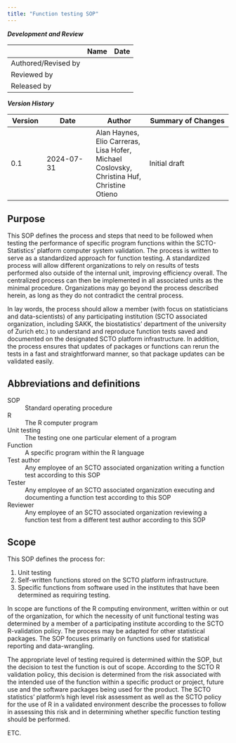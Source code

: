 ```yaml
---
title: "Function testing SOP"
---
```


::: {.callout-note collapse="true" title="Document development, review and version history"}
***Development and Review***

|                     | Name | Date |
|---------------------|------|------|
| Authored/Revised by |      |      |
| Reviewed by         |      |      |
| Released by         |      |      |

***Version History***

| Version | Date       | Author      | Summary of Changes |
|---------|------------|-------------|--------------------|
| 0.1     | 2024-07-31 | Alan Haynes, Elio Carreras, Lisa Hofer, Michael Coslovsky, Christina Huf, Christine Otieno | Initial draft      |
:::

## Purpose 

This SOP defines the process and steps that need to be followed when testing the performance of specific program functions within the SCTO-Statistics’ platform computer system validation. The process is written to serve as a standardized approach for function testing. A standardized process will allow different organizations to rely on results of tests performed also outside of the internal unit, improving efficiency overall. The centralized process can then be implemented in all associated units as the minimal procedure. Organizations may go beyond the process described herein, as long as they do not contradict the central process.

In lay words, the process should allow a member (with focus on statisticians and data-scientists) of any participating institution (SCTO associated organization, including SAKK, the biostatistics’ department of the university of Zurich etc.) to understand and reproduce function tests saved and documented on the designated SCTO platform infrastructure. In addition, the process ensures that updates of packages or functions can rerun the tests in a fast and straightforward manner, so that package updates can be validated easily.

## Abbreviations and definitions

SOP
: Standard operating procedure

R 
: The R computer program 

Unit testing
: The testing one one particular element of a program

Function
: A specific program within the R language

Test author
: Any employee of an SCTO associated organization writing a function test according to this SOP 

Tester
: Any employee of an SCTO associated organization executing and documenting a function test according to this SOP

Reviewer
: Any employee of an SCTO associated organization reviewing a function test from a different test author according to this SOP

## Scope

This SOP defines the process for:

1. Unit testing
2. Self-written functions stored on the SCTO platform infrastructure.
3. Specific functions from software used in the institutes that have been determined as requiring testing.

In scope are functions of the R computing environment, written within or out of the organization, for which the necessity of unit functional testing was determined by a member of a participating institute according to the SCTO R-validation policy. The process may be adapted for other statistical packages. The SOP focuses primarily on functions used for statistical reporting and data-wrangling.


The appropriate level of testing required is determined within the SOP, but the decision to test the function is out of scope. According to the SCTO R validation policy, this decision is determined from the risk associated with the intended use of the function within a specific product or project, future use and the software packages being used for the product. The SCTO statistics’ platform’s high level risk assessment as well as the SCTO policy for the use of R in a validated environment describe the processes to follow in assessing this risk and in determining whether specific function testing should be performed.

ETC.

